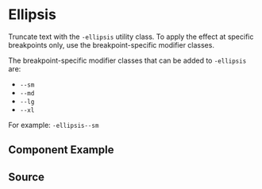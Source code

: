 
# Ellipsis

Truncate text with the `-ellipsis` utility class. To apply the effect at specific breakpoints only, use the breakpoint-specific modifier classes.

The breakpoint-specific modifier classes that can be added to `-ellipsis` are:

-   `--sm`
-   `--md`
-   `--lg`
-   `--xl`

For example: `-ellipsis--sm`

## Component Example

<Story id="utilities-ellipsis--default" />

## Source

<Source id="utilities-ellipsis--default" />
